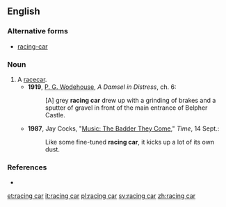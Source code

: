 ==English==

===Alternative forms===
* [[racing-car]]

===Noun===
{{en-noun|sg=[[racing]] [[car]]}}

# A [[racecar]].
#* '''1919''', [[w:P. G. Wodehouse|P. G. Wodehouse]], ''A Damsel in Distress'', ch. 6:
#*: [A] grey '''racing car''' drew up with a grinding of brakes and a sputter of gravel in front of the main entrance of Belpher Castle.
#* '''1987''', Jay Cocks, "[http://www.time.com/time/magazine/article/0,9171,965452,00.html Music: The Badder They Come]," ''Time'', 14 Sept.:
#*: Like some fine-tuned '''racing car''', it kicks up a lot of its own dust.

===References===
* {{R:OneLook}}

[[et:racing car]]
[[it:racing car]]
[[pl:racing car]]
[[sv:racing car]]
[[zh:racing car]]